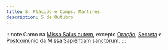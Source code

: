 ```yaml
---
title: S. Plácido e Comps. Mártires
description: 5 de Outubro
---
```


:::note
Como na [Missa Salus autem](/missal/comum/8muitosmartires3), excepto [Oração](/missal/comum/7muitosmartires2#oração), [Secreta](/missal/comum/7muitosmartires2.mdx#secreta) e
[Postcomúnio](/missal/comum/7muitosmartires2#postcomúnio) da [Missa Sapiéntiam sanctórum](/missal/comum/7muitosmartires2).
:::

